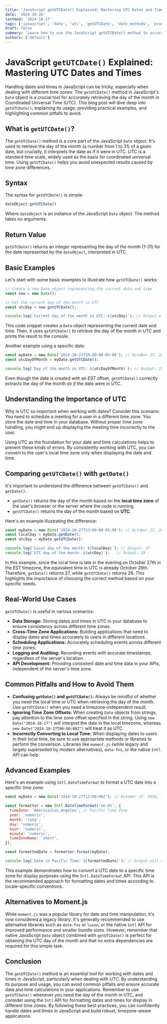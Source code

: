```yaml
---
title: 'JavaScript getUTCDate() Explained: Mastering UTC Dates and Times'
date: '2024-10-26'
lastmod: '2024-10-27'
tags: ['javascript', 'date', 'utc', 'getUTCDate', 'date methods', 'programming', 'web development', 'timezones']
draft: false
summary: 'Learn how to use the JavaScript getUTCDate() method to accurately retrieve the day of the month (1-31) for a specific date object in Coordinated Universal Time (UTC).  This guide provides detailed explanations, code examples, and best practices for handling dates in JavaScript, avoiding timezone-related bugs and ensuring accurate date calculations.'
authors: ['default']
---
```


# JavaScript `getUTCDate()` Explained: Mastering UTC Dates and Times

Handling dates and times in JavaScript can be tricky, especially when dealing with different time zones. The `getUTCDate()` method in JavaScript's `Date` object is a crucial tool for accurately retrieving the day of the month in Coordinated Universal Time (UTC). This blog post will dive deep into `getUTCDate()`, explaining its usage, providing practical examples, and highlighting common pitfalls to avoid.

## What is `getUTCDate()`?

The `getUTCDate()` method is a core part of the JavaScript `Date` object. It's used to retrieve the day of the month (a number from 1 to 31) of a given date, but crucially, it interprets the date as if it were in UTC.  UTC is a standard time scale, widely used as the basis for coordinated universal time. Using `getUTCDate()` helps you avoid unexpected results caused by time zone differences.

## Syntax

The syntax for `getUTCDate()` is simple:

```javascript
dateObject.getUTCDate()
```

Where `dateObject` is an instance of the JavaScript `Date` object. The method takes no arguments.

## Return Value

`getUTCDate()` returns an integer representing the day of the month (1-31) for the date represented by the `dateObject`, interpreted in UTC.

## Basic Examples

Let's start with some basic examples to illustrate how `getUTCDate()` works:

```javascript
// Create a new Date object representing the current date and time
const now = new Date();

// Get the current day of the month in UTC
const utcDay = now.getUTCDate();

console.log(`Current day of the month in UTC: ${utcDay}`); // Output will vary depending on the current date
```

This code snippet creates a `Date` object representing the current date and time. Then, it uses `getUTCDate()` to retrieve the day of the month in UTC and prints the result to the console.

Another example using a specific date:

```javascript
const myDate = new Date('2024-10-27T10:00:00-05:00'); // October 27, 2024, 10:00 AM EST (Eastern Standard Time)
const utcDayOfMonth = myDate.getUTCDate();

console.log(`Day of the month in UTC: ${utcDayOfMonth}`); // Output: 27
```

Even though the date is created with an EST offset, `getUTCDate()` correctly extracts the day of the month *as if* the date were in UTC.

## Understanding the Importance of UTC

Why is UTC so important when working with dates? Consider this scenario: You need to schedule a meeting for a user in a different time zone. You store the date and time in your database. Without proper time zone handling, you might end up displaying the meeting time incorrectly to the user.

Using UTC as the foundation for your date and time calculations helps to prevent these kinds of errors.  By consistently working with UTC, you can convert to the user's local time zone only when displaying the date and time.

## Comparing `getUTCDate()` with `getDate()`

It's important to understand the difference between `getUTCDate()` and `getDate()`.

*   `getDate()` returns the day of the month based on the **local time zone** of the user's browser or the server where the code is running.
*   `getUTCDate()` returns the day of the month based on **UTC**.

Here's an example illustrating the difference:

```javascript
const myDate = new Date('2024-10-27T23:00:00-05:00'); // October 27, 2024, 11:00 PM EST
const localDay = myDate.getDate();
const utcDay = myDate.getUTCDate();

console.log(`Local day of the month: ${localDay}`); // Output: 27
console.log(`UTC day of the month: ${utcDay}`);   // Output: 28
```

In this example, since the local time is late in the evening on October 27th in the EST timezone, the equivalent time in UTC is already October 28th. Therefore, `getDate()` returns 27, while `getUTCDate()` returns 28. This highlights the importance of choosing the correct method based on your specific needs.

## Real-World Use Cases

`getUTCDate()` is useful in various scenarios:

*   **Data Storage:** Storing dates and times in UTC in your database to ensure consistency across different time zones.
*   **Cross-Time Zone Applications:**  Building applications that need to display dates and times accurately to users in different locations.
*   **Scheduling Applications:** Accurately scheduling events across different time zones.
*   **Logging and Auditing:** Recording events with accurate timestamps, regardless of the server's location.
*   **API Development:** Providing consistent date and time data in your APIs, independent of the server's time zone.

## Common Pitfalls and How to Avoid Them

*   **Confusing `getDate()` and `getUTCDate()`:** Always be mindful of whether you need the local time or UTC when retrieving the day of the month. Use `getUTCDate()` when you need a timezone-independent result.
*   **Ignoring Time Zone Offsets:** When creating `Date` objects from strings, pay attention to the time zone offset specified in the string. Using `new Date("2024-10-27")` will interpret the date in the local timezone, whereas `new Date("2024-10-27T00:00:00Z")` will treat it as UTC.
*   **Incorrectly Converting to Local Time:** When displaying dates to users in their local time, be sure to use appropriate methods or libraries to perform the conversion.  Libraries like `moment.js` (while legacy and largely superseded by modern alternatives), `date-fns`, or the native `Intl` API can help.

## Advanced Examples

Here's an example using `Intl.DateTimeFormat` to format a UTC date into a specific time zone:

```javascript
const myDate = new Date('2024-10-27T12:00:00Z'); // October 27, 2024, 12:00 PM UTC

const formatter = new Intl.DateTimeFormat('en-US', {
  timeZone: 'America/Los_Angeles', // Pacific Time Zone
  year: 'numeric',
  month: 'long',
  day: 'numeric',
  hour: 'numeric',
  minute: 'numeric',
  timeZoneName: 'short',
});

const formattedDate = formatter.format(myDate);

console.log(`Date in Pacific Time: ${formattedDate}`); // Output will vary depending on the current date but will be in Pacific Time
```

This example demonstrates how to convert a UTC date to a specific time zone for display purposes using the `Intl.DateTimeFormat` API.  This API is the recommended approach for formatting dates and times according to locale-specific conventions.

## Alternatives to Moment.js

While `moment.js` was a popular library for date and time manipulation, it's now considered a legacy library.  It's generally recommended to use alternative libraries such as `date-fns` or `luxon`, or the native `Intl` API for improved performance and smaller bundle sizes.  However, remember that native JavaScript `Date` object combined with `getUTCDate()` is perfect for obtaining the UTC day of the month and that no extra dependencies are required for this simple task.

## Conclusion

The `getUTCDate()` method is an essential tool for working with dates and times in JavaScript, particularly when dealing with UTC. By understanding its purpose and usage, you can avoid common pitfalls and ensure accurate date and time calculations in your applications.  Remember to use `getUTCDate()` whenever you need the day of the month in UTC, and consider using the `Intl` API for formatting dates and times for display in different time zones. By following these best practices, you can confidently handle dates and times in JavaScript and build robust, timezone-aware applications.